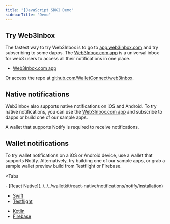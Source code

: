 ```yaml
---
title: "[JavaScript SDK] Demo"
sidebarTitle: "Demo"
---
```


## Try Web3Inbox

The fastest way to try Web3Inbox is to go to [app.web3inbox.com](https://app.web3inbox.com) and try subscribing to some dapps. The [Web3Inbox.com app](https://app.web3inbox.com) is a universal inbox for web3 users to access all their notifications in one place.

- [Web3Inbox.com app](https://app.web3inbox.com)

Or access the repo at [github.com/WalletConnect/web3inbox](https://github.com/WalletConnect/web3inbox/).

## Native notifications

Web3Inbox also supports native notifications on iOS and Android. To try native notifications, you can use the [Web3Inbox.com app](https://app.web3inbox.com) and subscribe to dapps or build one of our sample apps.

A wallet that supports Notify is required to receive notifications.

## Wallet notifications

To try wallet notifications on a iOS or Android device, use a wallet that supports Notify. Alternatively, try building one of our sample apps, or grab a sample wallet preview build from Testflight or Firebase.

<Tabs
	
	
>

<Tab title="Web">
- [React Native](../../../walletkit/react-native/notifications/notify/installation)

</Tab>

<Tab title="iOS">

- [Swift](../../../walletkit/ios/notifications/notify/installation)
- [Testflight](https://testflight.apple.com/join/09bTAryp)

</Tab>

<Tab title="Android">

- [Kotlin](../../../walletkit/android/notifications/notify/installation)
- [Firebase](https://appdistribution.firebase.dev/i/d2c86e879abd5a86)

</Tab>
</Tabs>
